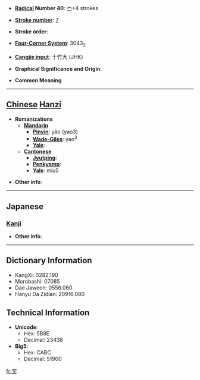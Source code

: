 * '''[[Wiktionary:Chinese radical index| Radical]] Number 40''': [[Wiktionary:Chinese radical index 宀|宀]]+4 strokes

* '''[[Wiktionary:Chinese total strokes index|Stroke number]]''': [[Wiktionary:Chinese total strokes index 7|7]]

* '''Stroke order''': 

* '''[[Wiktionary:Chinese four corner index|Four-Corner System]]''': 3043<sub>2</sub>

* '''[[Wiktionary:Chinese Cangjie index|Cangjie input]]''': 十竹大 (JHK)

* '''Graphical Significance and Origin''': 

* '''Common Meaning'''

----

== [[Chinese]] [[Hanzi]] ==

* '''Romanizations'''
** '''[[Mandarin]]'''
*** '''[[Pinyin]]''': yǎo (yao3)
*** '''[[Wade-Giles]]''': yao<sup>3</sup>
*** '''[[Yale]]''': 
** '''[[Cantonese]]'''
*** '''[[Jyutping]]''':
*** '''[[Penkyamp]]''': 
*** '''[[Yale]]''': miu5

* '''Other info''': 

----

==Japanese==
===[[Kanji]]===
{{kanji|on readings=[[えう]] (eu), [[よう]] (yō)|kun readings=}}

* '''Other info''':  

----

== Dictionary Information ==

* KangXi: 0282.190
* Morobashi: 07085
* Dae Jaweon: 0556.060
* Hanyu Da Zidian: 20916.080

== Technical Information ==

* '''Unicode''':
** Hex: 5B8E
** Decimal: 23438
* '''Big5''':
** Hex: CABC
** Decimal: 51900

[[fr:宎]]